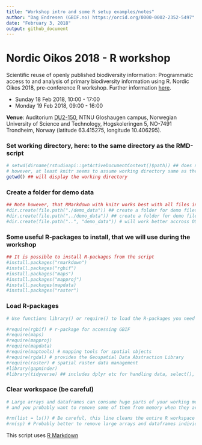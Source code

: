 ```yaml
---
title: "Workshop intro and some R setup examples/notes"
author: "Dag Endresen (GBIF.no) https://orcid.org/0000-0002-2352-5497"
date: "February 3, 2018"
output: github_document
---
```



# Nordic Oikos 2018 - R workshop

Scientific reuse of openly published biodiversity information: Programmatic access to and analysis of primary biodiversity information using R. Nordic Oikos 2018, pre-conference R workshop. Further information [here](http://www.gbif.no/events/2018/Nordic-Oikos-2018-R-workshop.html).

 * Sunday 18 Feb 2018, 10:00 - 17:00
 * Monday 19 Feb 2018, 09:00 - 16:00

**Venue**: Auditorium [DU2-150](https://use.mazemap.com/#v=1&zlevel=-2&left=10.4044354&right=10.4080592&top=63.4160961&bottom=63.4145612&campusid=1&campuses=ntnu&sharepoitype=identifier&sharepoi=360-DU2-150), NTNU Gloshaugen campus, Norwegian University of Science and Technology, Hogskoleringen 5, NO-7491 Trondheim, Norway (latitude 63.415275, longitude 10.406295).


### Set working directory, here: to the same directory as the RMD-script
```r
# setwd(dirname(rstudioapi::getActiveDocumentContext()$path)) ## does not work inside Rmd (?)
# however, at least knitr seems to assume working directory same as the script anyway
getwd() ## will display the working directory
```

### Create a folder for demo data
```r
## Note however, that RMarkdown with knitr works best with all files in the same directory
#dir.create(file.path("./demo_data")) ## create a folder for demo files (inside working directory)
#dir.create(file.path("../demo_data")) ## create a folder for demo files (next to working directory)
#dir.create(file.path("..", "demo_data")) # will work better accross OS? on Windows?
```

### Some useful R-packages to install, that we will use during the workshop
```r
## It is possible to install R-packages from the script
#install.packages("rmarkdown")
#install.packages("rgbif")
#install.packages("maps")
#install.packages("mapproj")
#install.packages(mapdata)
#install.packages("raster")
```

### Load R-packages
```r
# Use functions library() or require() to load the R-packages you need

#require(rgbif) # r-package for accessing GBIF
#require(maps)
#require(mapproj)
#require(mapdata)
#require(maptools) # mapping tools for spatial objects
#require(rgdal) # provides the Geospatial Data Abstraction Library
#require(raster) # spatial raster data management
#library(gapminder)
#library(tidyverse) ## includes dplyr etc for handling data, select(), filter()
```

### Clear workspace (be careful)
```r
# Large arrays and dataframes can consume huge parts of your working memory,
# and you probably want to remove some of them from memory when they are not needed anymore.

#rm(list = ls()) # Be careful, this line cleans the entire R workspace
#rm(sp) # Probably better to remove large arrays and dataframes individually
```

This script uses [R Markdown](http://rmarkdown.rstudio.com/)
